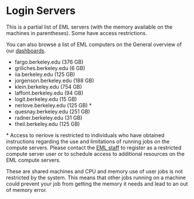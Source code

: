 # Login Servers

This is a partial list of EML servers (with the memory available on the
machines in parentheses). Some have access restrictions.

You can also browse a list of EML computers on the General overview of
our [dashboards](/monitoring).

 - fargo.berkeley.edu (376 GB)
 - griliches.berkeley.edu (6 GB)
 - iia.berkeley.edu (125 GB)
 - jorgenson.berkeley.edu (188 GB)
 - klein.berkeley.edu (754 GB)
 - laffont.berkeley.edu (94 GB)
 - logit.berkeley.edu (15 GB)
 - nerlove.berkeley.edu (125 GB) \*
 - quesnay.berkeley.edu (251 GB)
 - radner.berkeley.edu (31 GB)
 - theil.berkeley.edu (125 GB)

\* Access to nerlove is restricted to individuals who have obtained
instructions regarding the use and limitations of running jobs on the
compute servers. Please contact the [EML staff](contact.qmd) to register as
a restricted compute server user or to schedule access to additional
resources on the EML compute servers.

These are shared machines and CPU and memory use of user jobs is not
restricted by the system. This means that other jobs running on a
machine could prevent your job from getting the memory it needs and lead
to an out of memory error. 
